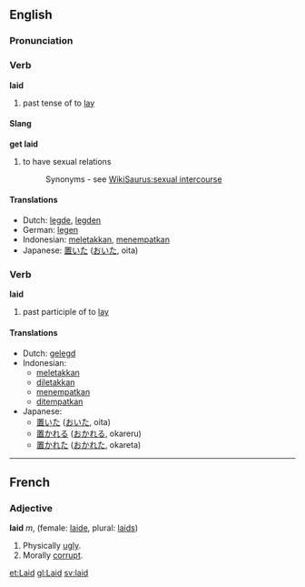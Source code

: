 ==English==

{{rank|sound|didn\'t|natural|516|laid|cold|led|low}}

=== Pronunciation ===
{{pronunciation|/leɪd/|/leId/|?|not recorded yet}}

=== Verb ===
'''laid'''
# past tense of to [[lay]]
==== Slang ====
'''get laid'''
# to have sexual relations
#: Synonyms - see [[WikiSaurus:sexual intercourse]]

==== Translations ====
*Dutch: [[legde]], [[legden]]
*German: [[legen]]
*Indonesian: [[letak|meletakkan]], [[tempat|menempatkan]]
*Japanese: [[置いた]] ([[おいた]], oita)

=== Verb ===
'''laid'''

# past participle of to [[lay]]

==== Translations ====
*Dutch: [[gelegd]]
*Indonesian:
** [[letak|meletakkan]]
** [[letak|diletakkan]]
** [[tempat|menempatkan]]
** [[tempat|ditempatkan]]
*Japanese:
** [[置いた]] ([[おいた]], oita)
** [[置かれる]] ([[おかれる]], okareru)
** [[置かれた]] ([[おかれた]], okareta)

----

== French ==
=== Adjective ===
'''laid''' ''m'', (female: [[laide]], plural: [[laids]])

#Physically [[ugly]].
#Morally [[corrupt]].
[[et:Laid]]
[[gl:Laid]]
[[sv:laid]]